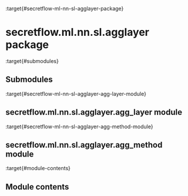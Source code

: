 :target{#secretflow-ml-nn-sl-agglayer-package}

# secretflow\.ml.nn.sl.agglayer package

:target{#submodules}

## Submodules

:target{#secretflow-ml-nn-sl-agglayer-agg-layer-module}

## secretflow\.ml.nn.sl.agglayer.agg\_layer module

:target{#secretflow-ml-nn-sl-agglayer-agg-method-module}

## secretflow\.ml.nn.sl.agglayer.agg\_method module

:target{#module-contents}

## Module contents
